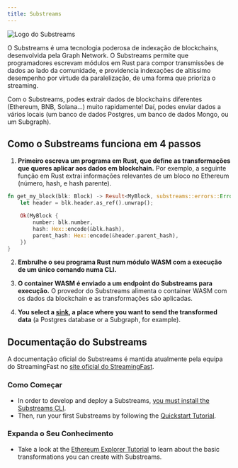 ```yaml
---
title: Substreams
---
```


![Logo do Substreams](/img/substreams-logo.png)

O Substreams é uma tecnologia poderosa de indexação de blockchains, desenvolvida pela Graph Network. O Substreams permite que programadores escrevam módulos em Rust para compor transmissões de dados ao lado da comunidade, e providencia indexações de altíssimo desempenho por virtude da paralelização, de uma forma que prioriza o streaming.

Com o Substreams, podes extrair dados de blockchains diferentes (Ethereum, BNB, Solana...) muito rapidamente! Daí, podes enviar dados a vários locais (um banco de dados Postgres, um banco de dados Mongo, ou um Subgraph).

## Como o Substreams funciona em 4 passos

1. **Primeiro escreva um programa em Rust, que define as transformações que queres aplicar aos dados em blockchain.** Por exemplo, a seguinte função em Rust extrai informações relevantes de um bloco no Ethereum (número, hash, e hash parente).

```rust
fn get_my_block(blk: Block) -> Result<MyBlock, substreams::errors::Error> {
    let header = blk.header.as_ref().unwrap();

    Ok(MyBlock {
        number: blk.number,
        hash: Hex::encode(&blk.hash),
        parent_hash: Hex::encode(&header.parent_hash),
    })
}
```

2. **Embrulhe o seu programa Rust num módulo WASM com a execução de um único comando numa CLI.**

3. **O container WASM é enviado a um endpoint do Substreams para execução.** O provedor do Substreams alimenta o container WASM com os dados da blockchain e as transformações são aplicadas.

4. **You select a [sink](https://substreams.streamingfast.io/documentation/consume/other-sinks), a place where you want to send the transformed data** (a Postgres database or a Subgraph, for example).

## Documentação do Substreams

A documentação oficial do Substreams é mantida atualmente pela equipa do StreamingFast no [site oficial do StreamingFast](https://substreams.streamingfast.io/).

### Como Começar

- In order to develop and deploy a Substreams, [you must install the Substreams CLI](https://substreams.streamingfast.io/documentation/consume/installing-the-cli).
- Then, run your first Substreams by following the [Quickstart Tutorial](https://substreams.streamingfast.io/documentation/develop/init-project).

### Expanda o Seu Conhecimento

- Take a look at the [Ethereum Explorer Tutorial](https://substreams.streamingfast.io/tutorials/evm) to learn about the basic transformations you can create with Substreams.
